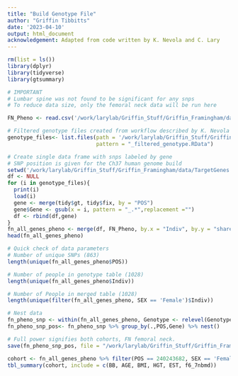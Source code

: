 ```yaml
---
title: "Build Genotype File"
author: "Griffin Tibbitts"
date: '2023-04-10'
output: html_document
acknowledgement: Adapted from code written by K. Nevola and C. Lary
---
```


```r
rm(list = ls())
library(dplyr)
library(tidyverse)
library(gtsummary)
```

```r
# IMPORTANT
# Lumbar spine was not found to be significant for any snps
# To reduce data size, only the femoral neck data will be run here

FN_Pheno <- read.csv('/work/larylab/Griffin_Stuff/Griffin_Framingham/data/FULL_POWER_Femoral_Neck_Pheno_Data.csv')

# Filtered genotype files created from workflow described by K. Nevola
genotype_files<- list.files(path = '/work/larylab/Griffin_Stuff/Griffin_Framingham/data/TargetGenes', 
                            pattern = "_filtered_genotype.RData")

# Create single data frame with snps labeled by gene
# SNP position is given for the Ch37 human genome build
setwd('/work/larylab/Griffin_Stuff/Griffin_Framingham/data/TargetGenes')
df <- NULL
for (i in genotype_files){
  print(i)
  load(i)
  gene <- merge(tidy$gt, tidy$fix, by = "POS")
  gene$Gene <- gsub(x = i, pattern = "_.*",replacement ="")
  df <- rbind(df,gene)
}
fn_all_genes_pheno <- merge(df, FN_Pheno, by.x = "Indiv", by.y = "shareid")
head(fn_all_genes_pheno)
```

```r
# Quick check of data parameters
# Number of unique SNPs (863)
length(unique(fn_all_genes_pheno$POS)) 

# Number of people in genotype table (1028)
length(unique(fn_all_genes_pheno$Indiv)) 

# Number of People in merged table (1028)
length(unique(filter(fn_all_genes_pheno, SEX == 'Female')$Indiv)) 
```

```r
# Nest data
fn_pheno_snp <- within(fn_all_genes_pheno, Genotype <- relevel(Genotype, ref = "normal"))
fn_pheno_snp_pos<- fn_pheno_snp %>% group_by(.,POS,Gene) %>% nest()
```

```r
# Full power signifies both cohorts, FN femoral neck. 
save(fn_pheno_snp_pos, file = "/work/larylab/Griffin_Stuff/Griffin_Framingham/data/FULL_POWER_FN_CandidateGenes.RData")
```

```r
cohort <- fn_all_genes_pheno %>% filter(POS == 240243682, SEX == 'Female') 
tbl_summary(cohort, include = c(BB, AGE, BMI, HGT, EST, f6_7nbmd))
```
